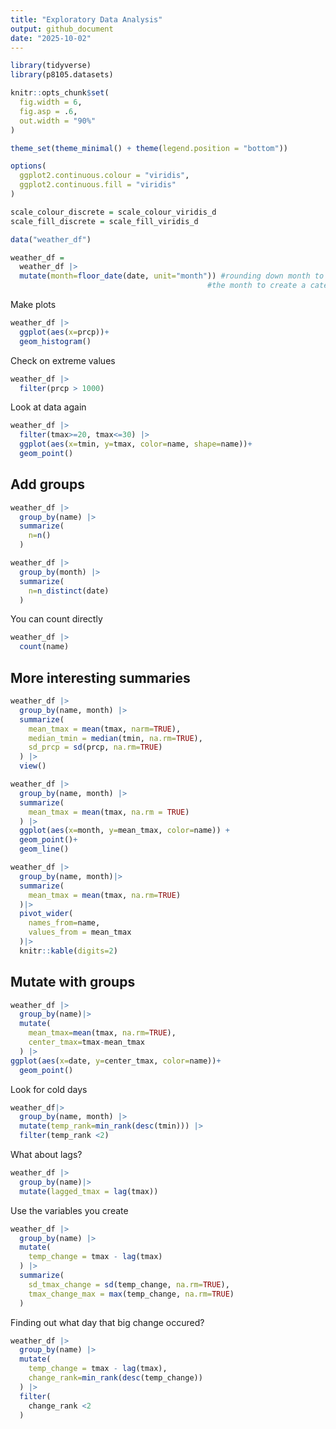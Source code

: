 ```yaml
---
title: "Exploratory Data Analysis"
output: github_document
date: "2025-10-02"
---
```


```r
library(tidyverse)
library(p8105.datasets)

knitr::opts_chunk$set(
  fig.width = 6,
  fig.asp = .6,
  out.width = "90%"
)

theme_set(theme_minimal() + theme(legend.position = "bottom"))

options(
  ggplot2.continuous.colour = "viridis",
  ggplot2.continuous.fill = "viridis"
)

scale_colour_discrete = scale_colour_viridis_d
scale_fill_discrete = scale_fill_viridis_d
```



```r
data("weather_df")

weather_df =
  weather_df |>
  mutate(month=floor_date(date, unit="month")) #rounding down month to first of 
                                            #the month to create a categorical month variable
```

Make plots
```r
weather_df |>
  ggplot(aes(x=prcp))+
  geom_histogram()
```

Check on extreme values
```r
weather_df |>
  filter(prcp > 1000)

```

Look at data again
```r
weather_df |>
  filter(tmax>=20, tmax<=30) |>
  ggplot(aes(x=tmin, y=tmax, color=name, shape=name))+
  geom_point()
```

## Add groups
```r
weather_df |>
  group_by(name) |>
  summarize(
    n=n()
  )
```

```r
weather_df |>
  group_by(month) |>
  summarize(
    n=n_distinct(date)
  )
```

You can count directly
```r
weather_df |>
  count(name)
```


## More interesting summaries
```r
weather_df |>
  group_by(name, month) |>
  summarize(
    mean_tmax = mean(tmax, narm=TRUE),
    median_tmin = median(tmin, na.rm=TRUE),
    sd_prcp = sd(prcp, na.rm=TRUE)
  ) |>
  view()
```

```r
weather_df |>
  group_by(name, month) |>
  summarize(
    mean_tmax = mean(tmax, na.rm = TRUE)
  ) |>
  ggplot(aes(x=month, y=mean_tmax, color=name)) +
  geom_point()+
  geom_line()
```

```r
weather_df |>
  group_by(name, month)|>
  summarize(
    mean_tmax = mean(tmax, na.rm=TRUE)
  )|>
  pivot_wider(
    names_from=name, 
    values_from = mean_tmax
  )|>
  knitr::kable(digits=2)
```


## Mutate with groups

```r
weather_df |>
  group_by(name)|>
  mutate(
    mean_tmax=mean(tmax, na.rm=TRUE),
    center_tmax=tmax-mean_tmax
  ) |>
ggplot(aes(x=date, y=center_tmax, color=name))+
  geom_point()
```

Look for cold days
```r
weather_df|>
  group_by(name, month) |>
  mutate(temp_rank=min_rank(desc(tmin))) |>
  filter(temp_rank <2)
```

What about lags?
```r
weather_df |>
  group_by(name)|>
  mutate(lagged_tmax = lag(tmax))
```

Use the variables you create
```r
weather_df |>
  group_by(name) |>
  mutate(
    temp_change = tmax - lag(tmax)
  ) |>
  summarize(
    sd_tmax_change = sd(temp_change, na.rm=TRUE),
    tmax_change_max = max(temp_change, na.rm=TRUE)
  )
```

Finding out what day that big change occured?
```r
weather_df |>
  group_by(name) |>
  mutate(
    temp_change = tmax - lag(tmax),
    change_rank=min_rank(desc(temp_change))
  ) |>
  filter(
    change_rank <2
  )
```

